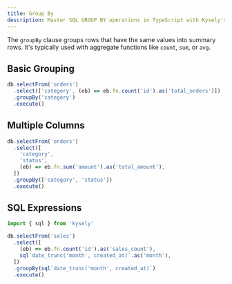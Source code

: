 ```yaml
---
title: Group By
description: Master SQL GROUP BY operations in TypeScript with Kysely's strongly-typed groupBy() method. Learn to aggregate data, create summary reports, and perform complex grouping operations with type safety and IntelliSense support.
---
```


The `groupBy` clause groups rows that have the same values into summary rows. It's typically used with aggregate functions like `count`, `sum`, or `avg`.

## Basic Grouping

```typescript
db.selectFrom('orders')
  .select(['category', (eb) => eb.fn.count('id').as('total_orders')])
  .groupBy('category')
  .execute()
```

## Multiple Columns

```typescript
db.selectFrom('orders')
  .select([
    'category',
    'status',
    (eb) => eb.fn.sum('amount').as('total_amount'),
  ])
  .groupBy(['category', 'status'])
  .execute()
```

## SQL Expressions

```typescript
import { sql } from 'kysely'

db.selectFrom('sales')
  .select([
    (eb) => eb.fn.count('id').as('sales_count'),
    sql`date_trunc('month', created_at)`.as('month'),
  ])
  .groupBy(sql`date_trunc('month', created_at)`)
  .execute()
```

